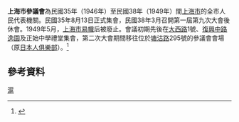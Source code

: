 {{expand|time=2015-12-22T08:54:17+00:00}}
{{中華民國政府部門基礎資訊
|部門名稱       = 上海市參議會
|外文名稱       = Shanghai Municipal Representative Council
|外文語言       = 英語
|部門標誌       = 
|代表圖像       = 
|代表圖像名稱   = 
|首長職銜       = 議長
|首長姓名       = [[潘公展|潘公展]]
|秘書長職銜   = 
|秘書長姓名   = 
|任命者姓名   = 
|成立日期       = 1946年8月13日
|解散日期       = 1949年5月27日
|前身機關       = 上海市臨時參議會
|所屬部門       = [[行政院|行政院]]
|內部單位 	= 
|附屬機關       = 
|任務編組       = 
|授權法源       = 《市參議會組織條例》
|員額任期   = 
|員額           = 217人 
|年度預算額 = 
|地址           = [[上海市|上海市]][[塘沽路_(上海)|塘沽路]]295號
|網站           = 
|備註           = 
|政治團體        ={{colorbox|#000095}} [[中國國民黨|中國國民黨]] (181)
}}
'''上海市參議會'''為民國35年（1946年）至民國38年（1949年）間[[上海市|上海市]]的全市人民代表機關。民國35年8月13日正式集會，民國38年3月召開第一屆第九次大會後休會。1949年5月，[[上海解放|上海市易幟]]后被廢止。會議初期先後在[[延安西路_(上海)|大西路]]1號、[[復興中路|復興中路]][[上海文化廣場|逸園]]及正始中學禮堂集會，第二次大會期間移往位於[[塘沽路_(上海)|塘沽路]]295號的參議會會場（原[[日本人俱樂部|日本人俱樂部]]）。<ref>{{cite web | title = 上海旧政权建置志>>第三章议事机构>>第二节 国民政府时期 | publisher = 上海市地方志办公室 | url = http://www.shtong.gov.cn/Newsite/node2/node2245/node4530/node22773/node60834/userobject1ai53053.html | accessdate = 2015-12-23 | language = zh | archive-date = 2015-10-27 | archive-url = https://web.archive.org/web/20151027215012/http://www.shtong.gov.cn/Newsite/node2/node2245/node4530/node22773/node60834/userobject1ai53053.html | dead-url = no }}</ref>

==參考資料==
{{註腳}}

{{serial|先前機關|[[上海市臨時參議會|上海市臨時參議會]]|'''[[上海市|上海市]]最高民意機構'''<br>1946年8月-1949年5月|後繼機關|[[上海市政協|上海市各界人民代表会议]]}}
{{中華民國大陸時期各省市參議會}}

[[分類:國民政府時期省級民意機構|滬]]